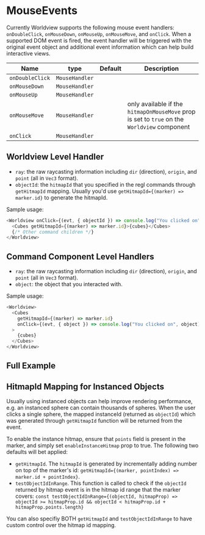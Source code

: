 

# MouseEvents

Currently Worldview supports the following mouse event handlers: `onDoubleClick`, `onMouseDown`, `onMouseUp`, `onMouseMove`, and `onClick`. When a supported DOM event is fired, the event handler will be triggered with the original event object and additional event information which can help build interactive views.

| Name            | type           | Default | Description                                                                                  |
| --------------- | -------------- | ------- | -------------------------------------------------------------------------------------------- |
| `onDoubleClick` | `MouseHandler` |         |                                                                                              |
| `onMouseDown`   | `MouseHandler` |         |                                                                                              |
| `onMouseUp`     | `MouseHandler` |         |                                                                                              |
| `onMouseMove`   | `MouseHandler` |         | only available if the `hitmapOnMouseMove` prop is set to `true` on the `Worldview` component |
| `onClick`       | `MouseHandler` |         |                                                                                              |

## Worldview Level Handler
- `ray`: the raw raycasting information including `dir` (direction), `origin`, and `point` (all in `Vec3` format).
- `objectId`: the `hitmapId` that you specified in the regl commands through `getHitmapId` mapping. Usually you'd use `getHitmapId={(marker) => marker.id}` to generate the hitmapId.

Sample usage:

```js
<Worldview onClick={(evt, { objectId }) => console.log("You clicked on", objectId)}>
  <Cubes getHitmapId={(marker) => marker.id}>{cubes}</Cubes>
  {/* Other command children */}
</Worldview>
```



## Command Component Level Handlers
- `ray`: the raw raycasting information including `dir` (direction), `origin`, and `point` (all in `Vec3` format).
- `object`: the object that you interacted with.

Sample usage:

```js
<Worldview>
  <Cubes
    getHitmapId={(marker) => marker.id}
    onClick={(evt, { object }) => console.log("You clicked on", object)}
  >
    {cubes}
  </Cubes>
</Worldview>
```

## Full Example

<MouseEvents />

## HitmapId Mapping for Instanced Objects
Usually using instanced objects can help improve rendering performance, e.g. an instanced sphere can contain thousands of spheres. When the user clicks a single sphere, the mapped instanceId (returned as `objectId`) which was generated through `getHitmapId` function will be returned from the event.

To enable the instance hitmap, ensure that `points` field is present in the marker, and simply set `enableInstanceHitmap` prop to true. The following two defaults will bet applied:
- `getHitmapId`. The `hitmapId` is generated by incrementally adding number on top of the marker's id: `getHitmapId={(marker, pointIndex) => marker.id + pointIndex}`.
- `testObjectIdInRange`. This function is called to check if the `objectId` returned by hitmap event is in the hitmap id range that the marker covers: `const testObjectIdInRange={(objectId, hitmapProp) => objectId >= hitmapProp.id && objectId < hitmapProp.id + hitmapProp.points.length}`

You can also specifiy BOTH `getHitmapId` and `testObjectIdInRange` to have custom control over the hitmap id mapping.

<MouseEventsInstanced />

